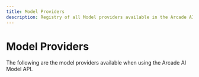 ```yaml
---
title: Model Providers
description: Registry of all Model providers available in the Arcade AI ecosystem
---
```



# Model Providers

The following are the model providers available when using the Arcade AI Model API.

<br />

<div className={styles.toolGrid}>
  <ToolCard
    name="OpenAI"
    image="openai"
    summary="Use OpenAI models with Arcade AI tools"
    link="/integrations/models/openai"
    category="Language Model"
  />
  <ToolCard
    name="Anthropic"
    image="anthropic"
    summary="Use Anthropic models with Arcade AI tools"
    link="/integrations/models/anthropic"
    category="Language Model"
  />
  <ToolCard
    name="Ollama"
    image="ollama"
    summary="Use Ollama models with Arcade AI tools"
    link="/integrations/models/ollama"
    category="Language Model"
  />
  <ToolCard
    name="Groq"
    image="groq"
    summary="Use Groq models with Arcade AI tools"
    link="/integrations/models/groq"
    category="Language Model"
  />
</div>
